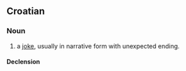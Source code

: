 ==Croatian==

===Noun===
{{hr-noun|g=m|vicevi}}

# a [[joke]], usually in narrative form with unexpected ending.

====Declension====
{{hr-decl-noun-a-in-p-mono}}